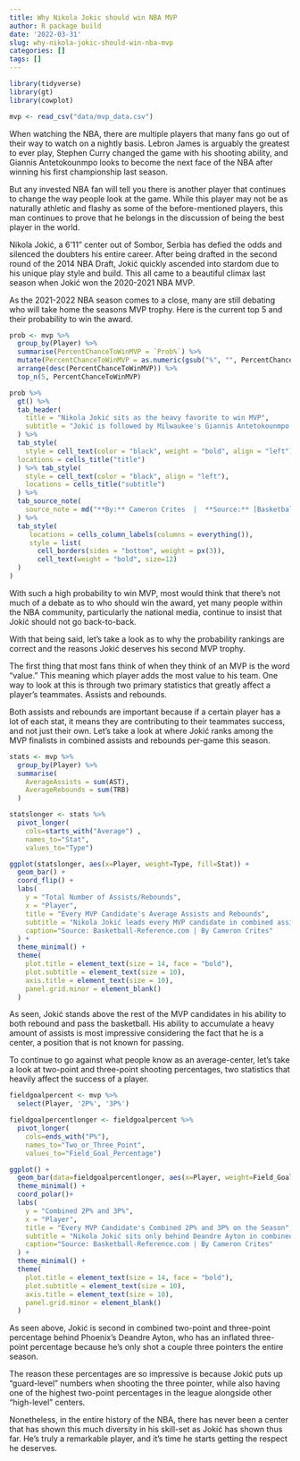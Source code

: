 ```yaml
---
title: Why Nikola Jokic should win NBA MVP
author: R package build
date: '2022-03-31'
slug: why-nikola-jokic-should-win-nba-mvp
categories: []
tags: []
---
```


```r
library(tidyverse)
library(gt)
library(cowplot)

mvp <- read_csv("data/mvp_data.csv")
```
When watching the NBA, there are multiple players that many fans go out of their way to watch on a nightly basis. Lebron James is arguably the greatest to ever play, Stephen Curry changed the game with his shooting ability, and Giannis Antetokounmpo looks to become the next face of the NBA after winning his first championship last season.

But any invested NBA fan will tell you there is another player that continues to change the way people look at the game. While this player may not be as naturally athletic and flashy as some of the before-mentioned players, this man continues to prove that he belongs in the discussion of being the best player in the world.

Nikola Jokić, a 6'11" center out of Sombor, Serbia has defied the odds and silenced the doubters his entire career. After being drafted in the second round of the 2014 NBA Draft, Jokić quickly ascended into stardom due to his unique play style and build. This all came to a beautiful climax last season when Jokić won the 2020-2021 NBA MVP.

As the 2021-2022 NBA season comes to a close, many are still debating who will take home the seasons MVP trophy. Here is the current top 5 and their probability to win the award.
```r
prob <- mvp %>%
  group_by(Player) %>%
  summarise(PercentChanceToWinMVP = `Prob%`) %>%
  mutate(PercentChanceToWinMVP = as.numeric(gsub("%", "", PercentChanceToWinMVP))) %>% 
  arrange(desc(PercentChanceToWinMVP)) %>% 
  top_n(5, PercentChanceToWinMVP)
```

```r
prob %>% 
  gt() %>%
  tab_header(
    title = "Nikola Jokić sits as the heavy favorite to win MVP",
    subtitle = "Jokić is followed by Milwaukee's Giannis Antetokounmpo in the MVP Rankings, but has pulled well ahead of Philadelphia's Joel Embiid"
  ) %>% 
  tab_style(
    style = cell_text(color = "black", weight = "bold", align = "left"),
  locations = cells_title("title")
  ) %>% tab_style(
    style = cell_text(color = "black", align = "left"),
    locations = cells_title("subtitle")
  ) %>%
  tab_source_note(
    source_note = md("**By:** Cameron Crites  |  **Source:** [Basketball Reference](https://www.basketball-reference.com/friv/mvp.html)")
  ) %>%
  tab_style(
     locations = cells_column_labels(columns = everything()),
     style = list(
       cell_borders(sides = "bottom", weight = px(3)),
       cell_text(weight = "bold", size=12) 
  )
)
```
With such a high probability to win MVP, most would think that there's not much of a debate as to who should win the award, yet many people within the NBA community, particularly the national media, continue to insist that Jokić should not go back-to-back.

With that being said, let's take a look as to why the probability rankings are correct and the reasons Jokić deserves his second MVP trophy.

The first thing that most fans think of when they think of an MVP is the word "value." This meaning which player adds the most value to his team. One way to look at this is through two primary statistics that greatly affect a player's teammates. Assists and rebounds. 

Both assists and rebounds are important because if a certain player has a lot of each stat, it means they are contributing to their teammates success, and not just their own. Let's take a look at where Jokić ranks among the MVP finalists in combined assists and rebounds per-game this season.
```r
stats <- mvp %>%
  group_by(Player) %>%
  summarise(
    AverageAssists = sum(AST),
    AverageRebounds = sum(TRB)
  )

statslonger <- stats %>%
  pivot_longer(
    cols=starts_with("Average") ,
    names_to="Stat",
    values_to="Type")
```

```r
ggplot(statslonger, aes(x=Player, weight=Type, fill=Stat)) + 
  geom_bar() + 
  coord_flip() +
  labs(
    y = "Total Number of Assists/Rebounds",
    x = "Player",
    title = "Every MVP Candidate's Average Assists and Rebounds",
    subtitle = "Nikola Jokić leads every MVP candidate in combined assists and rebounds per game",
    caption="Source: Basketball-Reference.com | By Cameron Crites"
  ) +
  theme_minimal() + 
  theme(
    plot.title = element_text(size = 14, face = "bold"),
    plot.subtitle = element_text(size = 10),
    axis.title = element_text(size = 10),
    panel.grid.minor = element_blank()
  )
```
As seen, Jokić stands above the rest of the MVP candidates in his ability to both rebound and pass the basketball. His ability to accumulate a heavy amount of assists is most impressive considering the fact that he is a center, a position that is not known for passing.

To continue to go against what people know as an average-center, let's take a look at two-point and three-point shooting percentages, two statistics that heavily affect the success of a player.
```r
fieldgoalpercent <- mvp %>%
  select(Player, '2P%', '3P%')

fieldgoalpercentlonger <- fieldgoalpercent %>%
  pivot_longer(
    cols=ends_with("P%"),
    names_to="Two_or_Three_Point",
    values_to="Field_Goal_Percentage")
```

```r
ggplot() + 
  geom_bar(data=fieldgoalpercentlonger, aes(x=Player, weight=Field_Goal_Percentage, fill=Two_or_Three_Point)) + 
  theme_minimal() + 
  coord_polar()+
  labs(
    y = "Combined 2P% and 3P%",
    x = "Player",
    title = "Every MVP Candidate's Combined 2P% and 3P% on the Season",
    subtitle = "Nikola Jokić sits only behind Deandre Ayton in combined 2P% and 3P%",
    caption="Source: Basketball-Reference.com | By Cameron Crites"
  ) +
  theme_minimal() + 
  theme(
    plot.title = element_text(size = 14, face = "bold"),
    plot.subtitle = element_text(size = 10),
    axis.title = element_text(size = 10),
    panel.grid.minor = element_blank()
  )
```
As seen above, Jokić is second in combined two-point and three-point percentage behind Phoenix's Deandre Ayton, who has an inflated three-point percentage because he's only shot a couple three pointers the entire season.

The reason these percentages are so impressive is because Jokić puts up "guard-level" numbers when shooting the three pointer, while also having one of the highest two-point percentages in the league alongside other "high-level" centers.

Nonetheless, in the entire history of the NBA, there has never been a center that has shown this much diversity in his skill-set as Jokić has shown thus far. He's truly a remarkable player, and it's time he starts getting the respect he deserves.




